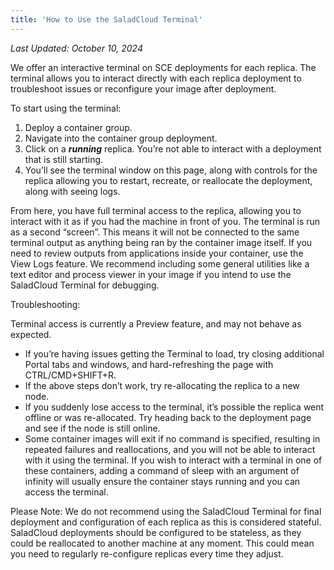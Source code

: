 ```yaml
---
title: 'How to Use the SaladCloud Terminal'
---
```


_Last Updated: October 10, 2024_

We offer an interactive terminal on SCE deployments for each replica. The terminal allows you to interact directly with
each replica deployment to troubleshoot issues or reconfigure your image after deployment.

To start using the terminal:

1. Deploy a container group.
2. Navigate into the container group deployment.
3. Click on a **_running_** replica. You’re not able to interact with a deployment that is still starting.
4. You’ll see the terminal window on this page, along with controls for the replica allowing you to restart, recreate,
   or reallocate the deployment, along with seeing logs.

From here, you have full terminal access to the replica, allowing you to interact with it as if you had the machine in
front of you. The terminal is run as a second “screen”. This means it will not be connected to the same terminal output
as anything being ran by the container image itself. If you need to review outputs from applications inside your
container, use the View Logs feature. We recommend including some general utilities like a text editor and process
viewer in your image if you intend to use the SaladCloud Terminal for debugging.

Troubleshooting:

Terminal access is currently a Preview feature, and may not behave as expected.

- If you’re having issues getting the Terminal to load, try closing additional Portal tabs and windows, and
  hard-refreshing the page with CTRL/CMD+SHIFT+R.
- If the above steps don’t work, try re-allocating the replica to a new node.
- If you suddenly lose access to the terminal, it’s possible the replica went offline or was re-allocated. Try heading
  back to the deployment page and see if the node is still online.
- Some container images will exit if no command is specified, resulting in repeated failures and reallocations, and you
  will not be able to interact with it using the terminal. If you wish to interact with a terminal in one of these
  containers, adding a command of sleep with an argument of infinity will usually ensure the container stays running and
  you can access the terminal.

Please Note: We do not recommend using the SaladCloud Terminal for final deployment and configuration of each replica as
this is considered stateful. SaladCloud deployments should be configured to be stateless, as they could be reallocated
to another machine at any moment. This could mean you need to regularly re-configure replicas every time they adjust.
